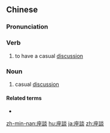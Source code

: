 {{also|座谈}}
==Chinese==
{{zh-forms|s=座谈}}

===Pronunciation===
{{zh-pron
|m=zuòtán
|c=zo6 taam4
|mn=qz:chǒ-tâm/tw,xm,zz:chō-tâm
|cat=v
}}

===Verb===
{{zh-verb}}
# to have a casual [[discussion]]

===Noun===
{{zh-noun}}
# casual [[discussion]]

====Related terms====
* {{zh-l|座談會}}

[[zh-min-nan:座談]]
[[hu:座談]]
[[ja:座談]]
[[zh:座談]]